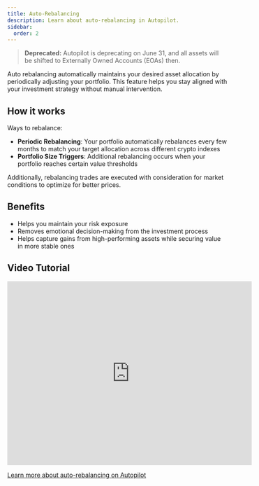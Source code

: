 ```yaml
---
title: Auto-Rebalancing
description: Learn about auto-rebalancing in Autopilot.
sidebar:
  order: 2
---
```


> **Deprecated:** Autopilot is deprecating on June 31, and all assets will be shifted to Externally Owned Accounts (EOAs) then.

Auto rebalancing automatically maintains your desired asset allocation by periodically adjusting your portfolio. This feature helps you stay aligned with your investment strategy without manual intervention.

## How it works

Ways to rebalance:

- **Periodic Rebalancing**: Your portfolio automatically rebalances every few months to match your target allocation across different crypto indexes
- **Portfolio Size Triggers**: Additional rebalancing occurs when your portfolio reaches certain value thresholds

Additionally, rebalancing trades are executed with consideration for market conditions to optimize for better prices.

## Benefits

- Helps you maintain your risk exposure
- Removes emotional decision-making from the investment process
- Helps capture gains from high-performing assets while securing value in more stable ones

## Video Tutorial

<iframe 
  width="560" 
  height="420" 
  src="https://www.youtube.com/embed/Xqf4KqMdyn0" 
  title="Auto-Rebalancing on Autopilot" 
  frameborder="0" 
  allow="accelerometer; autoplay; clipboard-write; encrypted-media; gyroscope; picture-in-picture" 
  allowfullscreen>
</iframe>

[Learn more about auto-rebalancing on Autopilot](https://x.com/getaxal/status/1868764914342560004) 